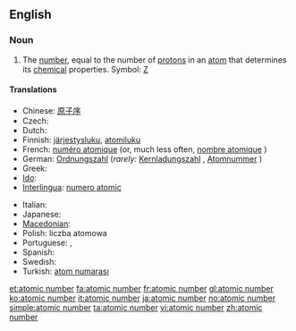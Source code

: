 ==English==

===Noun===
{{en-noun|sg=[[atomic]] [[number]]}}
{{wikipedia}}

# {{chemistry}} The [[number]], equal to the number of [[proton]]s in an [[atom]] that determines its [[chemical]] properties.  Symbol: [[Z]]

====Translations====
{{trans-top|number of protons}}
* Chinese: [[原子序]]
* Czech: {{t+|cs|atomové číslo|n}}
* Dutch: {{t+|nl|atoomnummer|n}}
* Finnish: [[järjestysluku]], [[atomiluku]]
* French: [[numéro atomique]] {{m}} (or, much less often, [[nombre atomique]] {{m}})
* German: [[Ordnungszahl]] {{f}} (''rarely:'' [[Kernladungszahl]] {{f}}, [[Atomnummer]] {{f}})
* Greek: {{t|el|ατομικός αριθμός|tr=atomikós arithmós}}
* [[Ido]]: {{t|io|atomala nombro|xs=Ido}}
* [[Interlingua]]: [[numero atomic]]
{{trans-mid}}
* Italian: {{t+|it|numero atomico}}
* Japanese: {{t+|ja|原子番号}}
* [[Macedonian]]: {{t|mk|атомски број|m|tr=átomski broj}}
* Polish: liczba atomowa {{f}}
* Portuguese: {{t+|pt|número atômico}}, {{t+|pt|número atómico}}
* Spanish: {{t+|es|número atómico}}
* Swedish: {{t+|sv|atomnummer|n}}
* Turkish: [[atom numarası]]
{{trans-bottom}}

[[et:atomic number]]
[[fa:atomic number]]
[[fr:atomic number]]
[[gl:atomic number]]
[[ko:atomic number]]
[[it:atomic number]]
[[ja:atomic number]]
[[no:atomic number]]
[[simple:atomic number]]
[[ta:atomic number]]
[[vi:atomic number]]
[[zh:atomic number]]